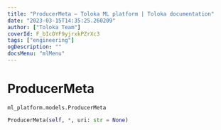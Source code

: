 ```yaml
---
title: "ProducerMeta — Toloka ML platform | Toloka documentation"
date: "2023-03-15T14:35:25.260209"
author: ["Toloka Team"]
coverId: F_bIcOYF9yjrxkPZrXc3
tags: ["engineering"]
ogDescription: ""
docsMenu: "mlMenu"
---
```


# ProducerMeta

`ml_platform.models.ProducerMeta`

```python
ProducerMeta(self, *, uri: str = None)
```